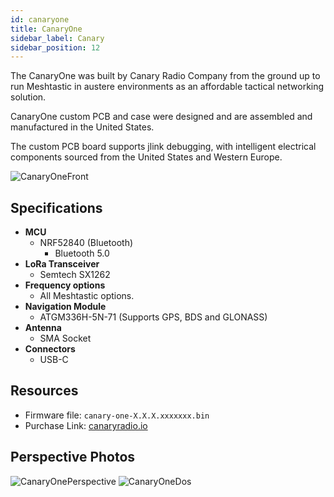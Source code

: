 ```yaml
---
id: canaryone
title: CanaryOne
sidebar_label: Canary
sidebar_position: 12
---
```



The CanaryOne was built by Canary Radio Company from the ground up to run Meshtastic in austere environments as an affordable tactical networking solution.

CanaryOne custom PCB and case were designed and are assembled and manufactured in the United States.

The custom PCB board supports jlink debugging, with intelligent electrical components sourced from the United States and Western Europe. 

![CanaryOneFront](/img/hardware/canary-one/front.webp)

## Specifications

- **MCU**
  - NRF52840 (Bluetooth)
    - Bluetooth 5.0
- **LoRa Transceiver**
  - Semtech SX1262
- **Frequency options**
  - All Meshtastic options.
- **Navigation Module**
  - ATGM336H-5N-71 (Supports GPS, BDS and GLONASS)
- **Antenna**
  - SMA Socket
- **Connectors**
  - USB-C

## Resources

- Firmware file: `canary-one-X.X.X.xxxxxxx.bin`
- Purchase Link: [canaryradio.io](https://canaryradio.io/products/canaryone)

## Perspective Photos

![CanaryOnePerspective](/img/hardware/canary-one/perspective.webp)
![CanaryOneDos](/img/hardware/canary-one/dos.webp)
